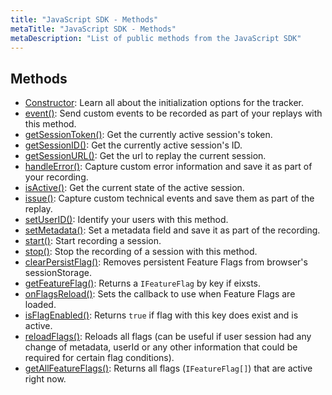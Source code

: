 ```yaml
---
title: "JavaScript SDK - Methods"
metaTitle: "JavaScript SDK - Methods"
metaDescription: "List of public methods from the JavaScript SDK"
---
```


## Methods

- [Constructor](/sdk/constructor): Learn all about the initialization options for the tracker.
- [event()](/sdk/event): Send custom events to be recorded as part of your replays with this method.
- [getSessionToken()](/sdk/get-session-token): Get the currently active session's token.
- [getSessionID()](/sdk/get-session-id): Get the currently active session's ID.
- [getSessionURL()](/sdk/get-session-url): Get the url to replay the current session. 
- [handleError()](/sdk/handle-error): Capture custom error information and save it as part of your recording.
- [isActive()](/sdk/is-active): Get the current state of the active session.
- [issue()](/sdk/issue): Capture custom technical events and save them as part of the replay.
- [setUserID()](/sdk/set-user-id): Identify your users with this method.
- [setMetadata()](/sdk/set-metadata): Set a metadata field and save it as part of the recording.
- [start()](/sdk/start): Start recording a session.
- [stop()](/sdk/stop): Stop the recording of a session with this method.
- [clearPersistFlag()](/sdk/clear-persist-flag): Removes persistent Feature Flags from browser's sessionStorage.
- [getFeatureFlag()](/sdk/get-feature-flag): Returns a `IFeatureFlag` by key if eixsts.
- [onFlagsReload()](/sdk/on-flags-reload): Sets the callback to use when Feature Flags are loaded.
- [isFlagEnabled()](/sdk/is-flag-enabled): Returns `true` if flag with this key does exist and is active.
- [reloadFlags()](/sdk/reloadFlags): Reloads all flags (can be useful if user session had any change of metadata, userId or any other information that could be required for certain flag conditions).
- [getAllFeatureFlags()](/sdk/get-all-feature-flags): Returns all flags (`IFeatureFlag[]`) that are active right now.